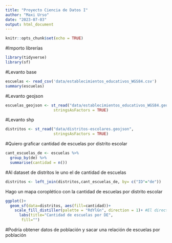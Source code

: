 ```yaml
---
title: "Proyecto Ciencia de Datos I"
author: "Maxi Urso"
date: "2023-07-03"
output: html_document
---
```


```r
knitr::opts_chunk$set(echo = TRUE)
```

#Importo librerías
```r
library(tidyverse)
library(sf)
```


#Levanto base
```r
escuelas <- read_csv('data/establecimientos_educativos_WGS84.csv')
summary(escuelas)
```

#Levanto geojson
```r
escuelas_geojson <- st_read("data/establecimientos_educativos_WGS84.geojson",
                     stringsAsFactors = TRUE)
```

#Levanto shp
```r
distritos <- st_read("data/distritos-escolares.geojson",
                     stringsAsFactors = TRUE)
```

#Quiero graficar cantidad de escuelas por distrito escolar
```r
cant_escuelas_de <- escuelas %>% 
  group_by(de) %>% 
  summarise(cantidad = n())
```

#Al dataset de distritos le uno el de cantidad de escuelas

```r
distritos <- left_join(distritos,cant_escuelas_de, by= c("ID"="de"))

```

Hago un mapa coroplético con la cantidad de escuelas por distrito escolar

```r
ggplot()+
  geom_sf(data=distritos, aes(fill=cantidad))+
    scale_fill_distiller(palette = "RdYlGn", direction = 1)+ #El direction 1 da vuelta la paleta de colores
      labs(title="Cantidad de escuelas por DE",
       fill="")
```




#Podría obtener datos de población y sacar una relación de escuelas por población

